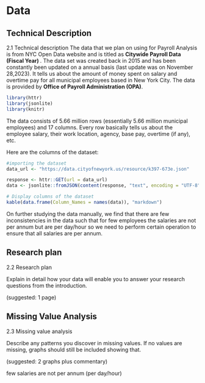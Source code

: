 # Data

## Technical Description
2.1 Technical description
The data that we plan on using for Payroll Analysis is from NYC Open Data website and is titled as  **Citywide Payroll Data (Fiscal Year) **. The data set was created back in 2015 and has been constantly been updated on a annual basis (last update was on November 28,2023). It tells us about the amount of money spent on salary and overtime pay for all municipal employees based in New York City. The data is provided by **Office of Payroll Administration (OPA)**. 
```r
library(httr)
library(jsonlite)
library(knitr)
```


The data consists of 5.66 million rows (essentially 5.66 million municipal employees) and 17 columns. Every row basically tells us about the employee salary, their work location, agency, base pay, overtime (if any), etc. 

Here are the columns of the dataset:

```r
#importing the dataset
data_url <- "https://data.cityofnewyork.us/resource/k397-673e.json"

response <- httr::GET(url = data_url)
data <- jsonlite::fromJSON(content(response, "text", encoding = "UTF-8"))

# Display columns of the dataset
kable(data.frame(Column_Names = names(data)), "markdown")

```

On further studying the data manually, we find that there are few inconsistencies in the data such that for few employees the salaries are not per annum but are per day/hour so we need to perform certain operation to ensure that all salaries are per annum.

## Research plan
2.2 Research plan

Explain in detail how your data will enable you to answer your research questions from the introduction. 

(suggested: 1 page)

## Missing Value Analysis
2.3 Missing value analysis

Describe any patterns you discover in missing values. If no values are missing, graphs should still be included showing that.

(suggested: 2 graphs plus commentary)

few salaries are not per annum (per day/hour)
